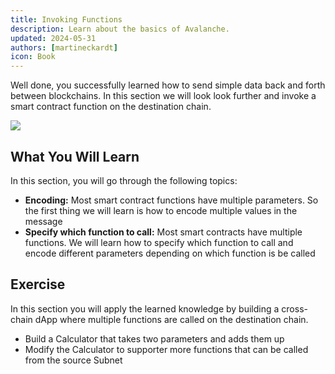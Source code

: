 ```yaml
---
title: Invoking Functions
description: Learn about the basics of Avalanche.
updated: 2024-05-31
authors: [martineckardt]
icon: Book
---
```


Well done, you successfully learned how to send simple data back and forth between blockchains. In this section we will look look further and invoke a smart contract function on the destination chain. 

![](/common-images/teleporter/invoking-functions.png)

## What You Will Learn

In this section, you will go through the following topics:

- **Encoding:** Most smart contract functions have multiple parameters. So the first thing we will learn is how to encode multiple values in the message
- **Specify which function to call:** Most smart contracts have multiple functions. We will learn how to specify which function to call and encode different parameters depending on which function is be called

## Exercise

In this section you will apply the learned knowledge by building a cross-chain dApp where multiple functions are called on the destination chain.

- Build a Calculator that takes two parameters and adds them up
- Modify the Calculator to supporter more functions that can be called from the source Subnet
